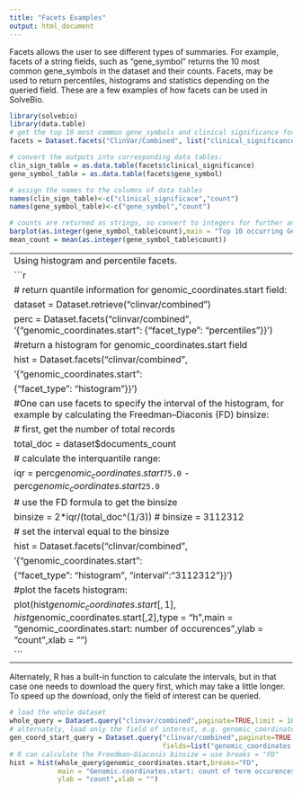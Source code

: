 ```yaml
---
title: "Facets Examples"
output: html_document
---
```

Facets allows the user to see different types of summaries. For example, facets of a string fields, such as "gene_symbol" returns the 10 most common gene_symbols in the dataset and their counts. Facets, may be used to return percentiles, histograms and statistics depending on the queried field. These are a few examples of how facets can be used in SolveBio.

```r
library(solvebio)
library(data.table)
# get the top 10 most common gene_symbols and clinical significance for the ClinVar/Combined dataset
facets = Dataset.facets("ClinVar/Combined", list("clinical_significance", "gene_symbol"))

# convert the outputs into corresponding data tables:
clin_sign_table = as.data.table(facets$clinical_significance)
gene_symbol_table = as.data.table(facets$gene_symbol)

# assign the names to the columns of data tables
names(clin_sign_table)<-c("clinical_significace","count")
names(gene_symbol_table)<-c("gene_symbol","count")

# counts are returned as strings, so convert to integers for further analysis, eg
barplot(as.integer(gene_symbol_table$count),main = "Top 10 occurring Gene Symbol counts",names.arg = gene_symbol_table$gene_symbol,cex.names=0.6)
mean_count = mean(as.integer(gene_symbol_table$count))

```
---
Using histogram and percentile facets.
```r
# return quantile information for genomic_coordinates.start field:
dataset = Dataset.retrieve("clinvar/combined")
perc = Dataset.facets("clinvar/combined", '{"genomic_coordinates.start": {"facet_type": "percentiles"}}')
#return a histogram for genomic_coordinates.start field
hist = Dataset.facets("clinvar/combined", 
                      '{"genomic_coordinates.start": 
                      {"facet_type": "histogram"}}')
#One can use facets to specify the interval of the histogram, for example by calculating the Freedman–Diaconis (FD) binsize:
# first, get the number of total records
total_doc = dataset$documents_count
# calculate the interquantile range:
iqr = perc$genomic_coordinates.start$`75.0` - perc$genomic_coordinates.start$`25.0`
# use the FD formula to get the binsize
binsize = 2*iqr/(total_doc^(1/3)) # binsize = 3112312
# set the interval equal to the binsize
hist = Dataset.facets("clinvar/combined", 
                      '{"genomic_coordinates.start": 
                      {"facet_type": "histogram", "interval":"3112312"}}')
#plot the facets histogram:
plot(hist$genomic_coordinates.start[,1],hist$genomic_coordinates.start[,2],type = "h",main = "genomic_coordinates.start: number of occurences",ylab = "count",xlab = "")
```
---
Alternately, R has a built-in function to calculate the intervals, but in that case one needs to download the query first, which may take a little longer. To speed up the download, only the field of interest can be queried.
```r
# load the whole dataset
whole_query = Dataset.query("clinvar/combined",paginate=TRUE,limit = 10000)
# alternately, load only the field of interest, e.g. genomic_coordinates.start to make it faster:
gen_coord_start_query = Dataset.query("clinvar/combined",paginate=TRUE,limit = 10000,
                                      fields=list("genomic_coordinates.start"))
# R can calculate the Freedman–Diaconis binsize = use breaks = "FD"
hist = hist(whole_query$genomic_coordinates.start,breaks="FD",
            main = "Genomic.coordinates.start: count of term occurences",
            ylab = "count",xlab = "")
```
